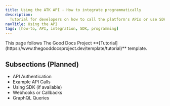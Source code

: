 ```yaml
---
title: Using the ATK API - How to integrate programmatically
description:
  Tutorial for developers on how to call the platform's APIs or use SDKs
navTitle: Using the API
tags: [how-to, API, integration, SDK, programming]
---
```


<Callout type="info" title="Template guide">
  This page follows The Good Docs Project
  **[Tutorial](https://www.thegooddocsproject.dev/template/tutorial)** template.
</Callout>

## Subsections (Planned)

- API Authentication
- Example API Calls
- Using SDK (if available)
- Webhooks or Callbacks
- GraphQL Queries
